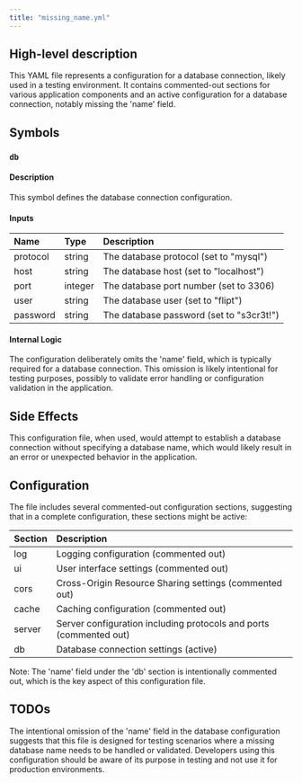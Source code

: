 ```yaml
---
title: "missing_name.yml"
---
```


## High-level description
This YAML file represents a configuration for a database connection, likely used in a testing environment. It contains commented-out sections for various application components and an active configuration for a database connection, notably missing the 'name' field.

## Symbols

### `db`
#### Description
This symbol defines the database connection configuration.

#### Inputs
| Name | Type | Description |
|:-----|:-----|:------------|
| protocol | string | The database protocol (set to "mysql") |
| host | string | The database host (set to "localhost") |
| port | integer | The database port number (set to 3306) |
| user | string | The database user (set to "flipt") |
| password | string | The database password (set to "s3cr3t!") |

#### Internal Logic
The configuration deliberately omits the 'name' field, which is typically required for a database connection. This omission is likely intentional for testing purposes, possibly to validate error handling or configuration validation in the application.

## Side Effects
This configuration file, when used, would attempt to establish a database connection without specifying a database name, which would likely result in an error or unexpected behavior in the application.

## Configuration
The file includes several commented-out configuration sections, suggesting that in a complete configuration, these sections might be active:

| Section | Description |
|:--------|:------------|
| log | Logging configuration (commented out) |
| ui | User interface settings (commented out) |
| cors | Cross-Origin Resource Sharing settings (commented out) |
| cache | Caching configuration (commented out) |
| server | Server configuration including protocols and ports (commented out) |
| db | Database connection settings (active) |

Note: The 'name' field under the 'db' section is intentionally commented out, which is the key aspect of this configuration file.

## TODOs
The intentional omission of the 'name' field in the database configuration suggests that this file is designed for testing scenarios where a missing database name needs to be handled or validated. Developers using this configuration should be aware of its purpose in testing and not use it for production environments.